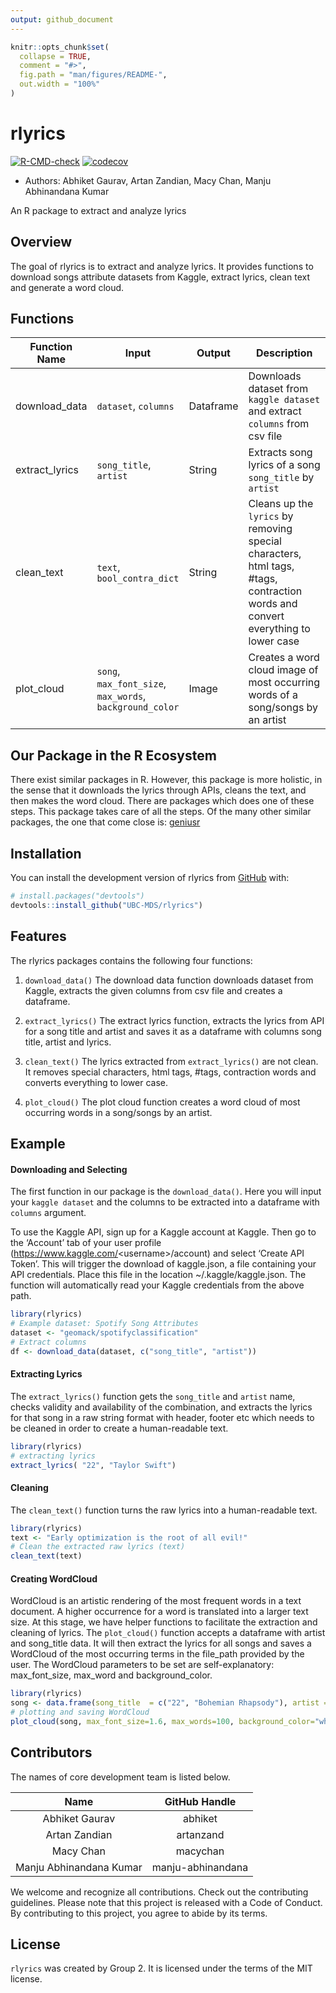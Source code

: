 ```yaml
---
output: github_document
---
```


<!-- README.md is generated from README.Rmd. Please edit that file -->

```r
knitr::opts_chunk$set(
  collapse = TRUE,
  comment = "#>",
  fig.path = "man/figures/README-",
  out.width = "100%"
)
```

# rlyrics

<!-- badges: start -->

[![R-CMD-check](https://github.com/UBC-MDS/rlyrics/workflows/R-CMD-check/badge.svg)](https://github.com/UBC-MDS/rlyrics/actions) [![codecov](https://codecov.io/gh/UBC-MDS/rlyrics/branch/main/graph/badge.svg?token=5JHKJfpMQ5)](https://codecov.io/gh/UBC-MDS/rlyrics)

<!-- badges: end -->

-   Authors: Abhiket Gaurav, Artan Zandian, Macy Chan, Manju Abhinandana Kumar

An R package to extract and analyze lyrics

## Overview

The goal of rlyrics is to extract and analyze lyrics. It provides functions to download songs attribute datasets from Kaggle, extract lyrics, clean text and generate a word cloud.

## Functions

| Function Name  | Input                                                    | Output    | Description                                                                                                                     |
|----------------|----------------------------------------------------------|-----------|---------------------------------------------------------------------------------------------------------------------------------|
| download_data  | `dataset`, `columns`                                     | Dataframe | Downloads dataset from `kaggle dataset` and extract `columns` from csv file                                                     |
| extract_lyrics | `song_title`, `artist`                                   | String    | Extracts song lyrics of a song `song_title` by `artist`                                                                         |
| clean_text     | `text`, `bool_contra_dict`                               | String    | Cleans up the `lyrics` by removing special characters, html tags, #tags, contraction words and convert everything to lower case |
| plot_cloud     | `song`, `max_font_size`, `max_words`, `background_color` | Image     | Creates a word cloud image of most occurring words of a song/songs by an artist                                                 |

## Our Package in the R Ecosystem

There exist similar packages in R. However, this package is more holistic, in the sense that it downloads the lyrics through APIs, cleans the text, and then makes the word cloud. There are packages which does one of these steps. This package takes care of all the steps. Of the many other similar packages, the one that come close is: [geniusr](https://cran.r-project.org/web/packages/geniusr/geniusr.pdf)

## Installation

You can install the development version of rlyrics from [GitHub](https://github.com/) with:

``` r
# install.packages("devtools")
devtools::install_github("UBC-MDS/rlyrics")
```

## Features

The rlyrics packages contains the following four functions:

1.  `download_data()` The download data function downloads dataset from Kaggle, extracts the given columns from csv file and creates a dataframe.

2.  `extract_lyrics()` The extract lyrics function, extracts the lyrics from API for a song title and artist and saves it as a dataframe with columns song title, artist and lyrics.

3.  `clean_text()` The lyrics extracted from `extract_lyrics()` are not clean. It removes special characters, html tags, #tags, contraction words and converts everything to lower case.

4.  `plot_cloud()` The plot cloud function creates a word cloud of most occurring words in a song/songs by an artist.

## Example

#### Downloading and Selecting

The first function in our package is the `download_data()`. Here you will input your `kaggle dataset` and the columns to be extracted into a dataframe with `columns` argument.

To use the Kaggle API, sign up for a Kaggle account at Kaggle. Then go to the 'Account' tab of your user profile (<https://www.kaggle.com/>\<username>/account) and select 'Create API Token'. This will trigger the download of kaggle.json, a file containing your API credentials. Place this file in the location \~/.kaggle/kaggle.json. The function will automatically read your Kaggle credentials from the above path.

```r
library(rlyrics)
# Example dataset: Spotify Song Attributes  
dataset <- "geomack/spotifyclassification"
# Extract columns 
df <- download_data(dataset, c("song_title", "artist"))
```

#### Extracting Lyrics

The `extract_lyrics()` function gets the `song_title` and `artist` name, checks validity and availability of the combination, and extracts the lyrics for that song in a raw string format with header, footer etc which needs to be cleaned in order to create a human-readable text.

```r
library(rlyrics)
# extracting lyrics 
extract_lyrics( "22", "Taylor Swift")
```

#### Cleaning

The `clean_text()` function turns the raw lyrics into a human-readable text.

```r
library(rlyrics)
text <- "Early optimization is the root of all evil!"
# Clean the extracted raw lyrics (text)
clean_text(text)
```

#### Creating WordCloud

WordCloud is an artistic rendering of the most frequent words in a text document. A higher occurrence for a word is translated into a larger text size. At this stage, we have helper functions to facilitate the extraction and cleaning of lyrics. The `plot_cloud()` function accepts a dataframe with artist and song_title data. It will then extract the lyrics for all songs and saves a WordCloud of the most occurring terms in the file_path provided by the user. The WordCloud parameters to be set are self-explanatory: max_font_size, max_word and background_color.

```r
library(rlyrics)
song <- data.frame(song_title  = c("22", "Bohemian Rhapsody"), artist = c("Taylor Swift", "Queen"))
# plotting and saving WordCloud
plot_cloud(song, max_font_size=1.6, max_words=100, background_color="white")
```

## Contributors

The names of core development team is listed below.

|          Name           |   GitHub Handle   |
|:-----------------------:|:-----------------:|
|     Abhiket Gaurav      |      abhiket      |
|      Artan Zandian      |     artanzand     |
|        Macy Chan        |     macychan      |
| Manju Abhinandana Kumar | manju-abhinandana |

We welcome and recognize all contributions. Check out the contributing guidelines. Please note that this project is released with a Code of Conduct. By contributing to this project, you agree to abide by its terms.

## License

`rlyrics` was created by Group 2. It is licensed under the terms of the MIT license.
